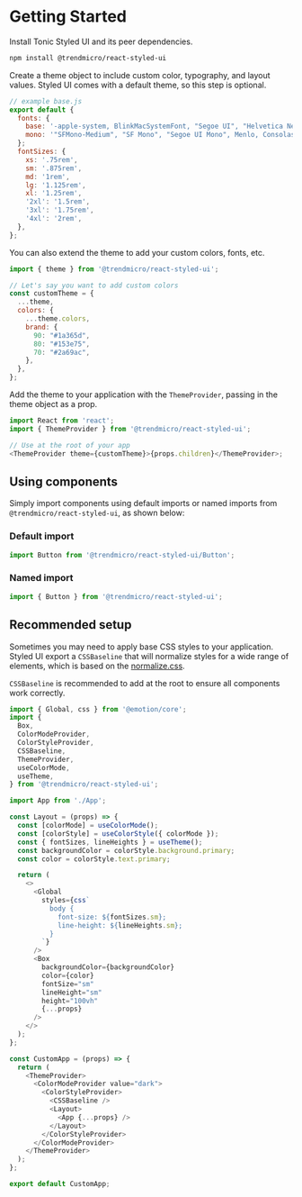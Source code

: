 # Getting Started

Install Tonic Styled UI and its peer dependencies.

```bash
npm install @trendmicro/react-styled-ui
```

Create a theme object to include custom color, typography, and layout values.
Styled UI comes with a default theme, so this step is optional.

```js
// example base.js
export default {
  fonts: {
    base: '-apple-system, BlinkMacSystemFont, "Segoe UI", "Helvetica Neue", Helvetica, Arial, sans-serif',
    mono: '"SFMono-Medium", "SF Mono", "Segoe UI Mono", Menlo, Consolas, Courier, monospace',
  };
  fontSizes: {
    xs: '.75rem',
    sm: '.875rem',
    md: '1rem',
    lg: '1.125rem',
    xl: '1.25rem',
    '2xl': '1.5rem',
    '3xl': '1.75rem',
    '4xl': '2rem',
  },
};
```

You can also extend the theme to add your custom colors, fonts, etc.

```js
import { theme } from '@trendmicro/react-styled-ui';

// Let's say you want to add custom colors
const customTheme = {
  ...theme,
  colors: {
    ...theme.colors,
    brand: {
      90: "#1a365d",
      80: "#153e75",
      70: "#2a69ac",
    },
  },
};
```

Add the theme to your application with the `ThemeProvider`, passing in the theme
object as a prop.

```js
import React from 'react';
import { ThemeProvider } from '@trendmicro/react-styled-ui';

// Use at the root of your app
<ThemeProvider theme={customTheme}>{props.children}</ThemeProvider>;
```

## Using components

Simply import components using default imports or named imports from `@trendmicro/react-styled-ui`, as shown below:

### Default import

```js
import Button from '@trendmicro/react-styled-ui/Button';
```

### Named import

```js
import { Button } from '@trendmicro/react-styled-ui';
```
## Recommended setup

Sometimes you may need to apply base CSS styles to your application. Styled UI export a `CSSBaseline` that will normalize styles for a wide range of elements, which is based on the [normalize.css](https://github.com/necolas/normalize.css).

`CSSBaseline` is recommended to add at the root to ensure all components work correctly.

```js
import { Global, css } from '@emotion/core';
import {
  Box,
  ColorModeProvider,
  ColorStyleProvider,
  CSSBaseline,
  ThemeProvider,
  useColorMode,
  useTheme,
} from '@trendmicro/react-styled-ui';

import App from './App';

const Layout = (props) => {
  const [colorMode] = useColorMode();
  const [colorStyle] = useColorStyle({ colorMode });
  const { fontSizes, lineHeights } = useTheme();
  const backgroundColor = colorStyle.background.primary;
  const color = colorStyle.text.primary;

  return (
    <>
      <Global
        styles={css`
          body {
            font-size: ${fontSizes.sm};
            line-height: ${lineHeights.sm};
          }
        `}
      />
      <Box
        backgroundColor={backgroundColor}
        color={color}
        fontSize="sm"
        lineHeight="sm"
        height="100vh"
        {...props}
      />
    </>
  );
};

const CustomApp = (props) => {
  return (
    <ThemeProvider>
      <ColorModeProvider value="dark">
        <ColorStyleProvider>
          <CSSBaseline />
          <Layout>
            <App {...props} />
          </Layout>
        </ColorStyleProvider>
      </ColorModeProvider>
    </ThemeProvider>
  );
};

export default CustomApp;
```
